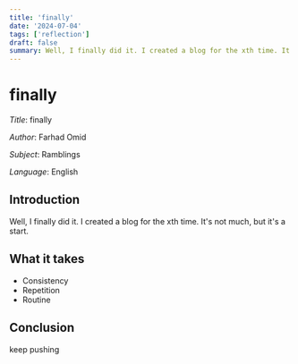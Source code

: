 ```yaml
---
title: 'finally'
date: '2024-07-04'
tags: ['reflection']
draft: false
summary: Well, I finally did it. I created a blog for the xth time. It's not much, but it's a start.
---
```


# finally

_Title_: finally

_Author_: Farhad Omid

_Subject_: Ramblings

_Language_: English

## Introduction

Well, I finally did it. I created a blog for the xth time. It's not much, but it's a start.

## What it takes

- Consistency
- Repetition
- Routine

## Conclusion

keep pushing
